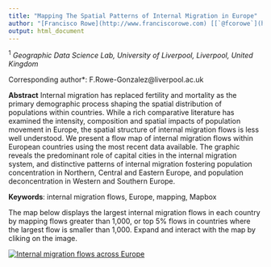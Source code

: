 ```yaml
---
title: "Mapping The Spatial Patterns of Internal Migration in Europe"
author: "[Francisco Rowe](http://www.franciscorowe.com) [[`@fcorowe`](http://twitter.com/fcorowe)]<sup>1*</sup>, Nikos Patias[[`@pat_nikos`](https://twitter.com/pat_nikos)]<sup>1</sup>"
output: html_document
---
```


<sup>1</sup> *Geographic Data Science Lab, University of Liverpool, Liverpool, United Kingdom*

<sup>*</sup> *Corresponding author*:
F.Rowe-Gonzalez@liverpool.ac.uk

**Abstract**
Internal migration has replaced fertility and mortality as the primary demographic process shaping the spatial distribution of populations within countries. While a rich comparative literature has examined the intensity, composition and spatial impacts of population movement in Europe, the spatial structure of internal migration flows is less well understood. We present a flow map of internal migration flows within European countries using the most recent data available. The graphic reveals the predominant role of capital cities in the internal migration system, and distinctive patterns of internal migration fostering population concentration in Northern, Central and Eastern Europe, and population deconcentration in Western and Southern Europe.

**Keywords**: internal migration flows, Europe, mapping, Mapbox

The map below displays the largest internal migration flows in each country by mapping flows greater than 1,000, or top 5% flows in countries where the largest flow is smaller than 1,000. Expand and interact with the map by cliking on the image.

[![Internal migration flows across Europe](fig/fig1.png)](flowmap_EU.html)

